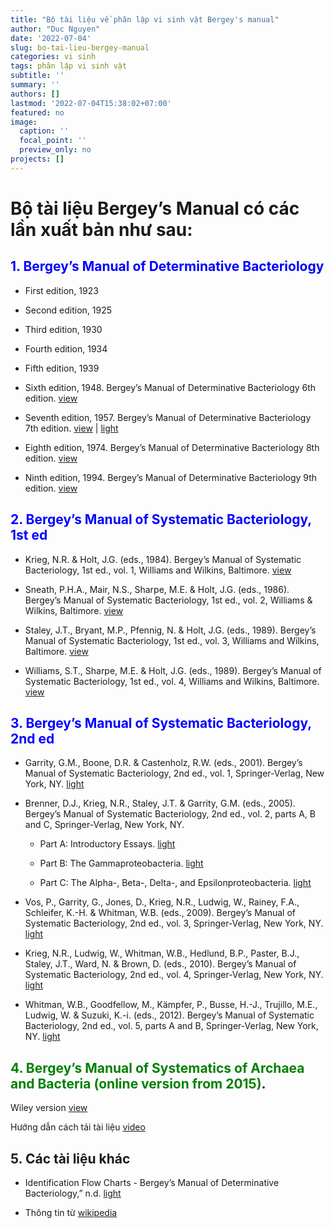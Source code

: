 ```yaml
---
title: "Bộ tài liệu về phân lập vi sinh vật Bergey's manual"
author: "Duc Nguyen"
date: '2022-07-04'
slug: bo-tai-lieu-bergey-manual
categories: vi sinh
tags: phân lập vi sinh vật
subtitle: ''
summary: ''
authors: []
lastmod: '2022-07-04T15:38:02+07:00'
featured: no
image:
  caption: ''
  focal_point: ''
  preview_only: no
projects: []
---
```


# Bộ tài liệu Bergey's Manual có các lần xuất bản như sau:

## [1. Bergey's Manual of Determinative Bacteriology]{style="color: blue;"}

-   First edition, 1923

-   Second edition, 1925

-   Third edition, 1930

-   Fourth edition, 1934

-   Fifth edition, 1939

-   Sixth edition, 1948. Bergey's Manual of Determinative Bacteriology 6th edition. [view](https://archive.org/details/bergeysmanualofd00amer/page/n4/mode/1up)

-   Seventh edition, 1957. Bergey's Manual of Determinative Bacteriology 7th edition. [view](https://archive.org/details/bergeysmanualofd0000amer_h0k6/mode/1up) | [light](https://t.me/c/1605387342/121)

-   Eighth edition, 1974. Bergey's Manual of Determinative Bacteriology 8th edition. [view](https://archive.org/details/bergeysmanualofd00atio)

-   Ninth edition, 1994. Bergey's Manual of Determinative Bacteriology 9th edition. [view](https://archive.org/details/bergeysmanualofd0000unse_l7d4/page/757/mode/2up)

## [2. Bergey's Manual of Systematic Bacteriology, 1st ed]{style="color: blue;"}

-   Krieg, N.R. & Holt, J.G. (eds., 1984). Bergey's Manual of Systematic Bacteriology, 1st ed., vol. 1, Williams and Wilkins, Baltimore. [view](https://archive.org/details/bergeysmanualofs01atio)

-   Sneath, P.H.A., Mair, N.S., Sharpe, M.E. & Holt, J.G. (eds., 1986). Bergey's Manual of Systematic Bacteriology, 1st ed., vol. 2, Williams & Wilkins, Baltimore. [view](https://archive.org/details/bergeysmanualofs02atio/mode/1up)

-   Staley, J.T., Bryant, M.P., Pfennig, N. & Holt, J.G. (eds., 1989). Bergey's Manual of Systematic Bacteriology, 1st ed., vol. 3, Williams and Wilkins, Baltimore. [view](https://archive.org/details/bergeysmanualofs03atio)

-   Williams, S.T., Sharpe, M.E. & Holt, J.G. (eds., 1989). Bergey's Manual of Systematic Bacteriology, 1st ed., vol. 4, Williams and Wilkins, Baltimore. [view](https://archive.org/details/bergeysmanualofs04atio/page/n7/mode/1up)

## [3. Bergey's Manual of Systematic Bacteriology, 2nd ed]{style="color: blue;"}

- Garrity, G.M., Boone, D.R. & Castenholz, R.W. (eds., 2001). Bergey's Manual of Systematic Bacteriology, 2nd ed., vol. 1, Springer-Verlag, New York, NY. [light](https://t.me/c/1605387342/114)

- Brenner, D.J., Krieg, N.R., Staley, J.T. & Garrity, G.M. (eds., 2005). Bergey's Manual of Systematic Bacteriology, 2nd ed., vol. 2, parts A, B and C, Springer-Verlag, New York, NY.

    - Part A: Introductory Essays. [light](https://t.me/c/1605387342/115)

    - Part B: The Gammaproteobacteria. [light](https://t.me/c/1605387342/116)

    - Part C: The Alpha-, Beta-, Delta-, and Epsilonproteobacteria. [light](https://t.me/c/1605387342/117)

- Vos, P., Garrity, G., Jones, D., Krieg, N.R., Ludwig, W., Rainey, F.A., Schleifer, K.-H. & Whitman, W.B. (eds., 2009). Bergey's Manual of Systematic Bacteriology, 2nd ed., vol. 3, Springer-Verlag, New York, NY. [light](https://t.me/c/1605387342/118)

- Krieg, N.R., Ludwig, W., Whitman, W.B., Hedlund, B.P., Paster, B.J., Staley, J.T., Ward, N. & Brown, D. (eds., 2010). Bergey's Manual of Systematic Bacteriology, 2nd ed., vol. 4, Springer-Verlag, New York, NY. [light](https://t.me/c/1605387342/119)

- Whitman, W.B., Goodfellow, M., Kämpfer, P., Busse, H.-J., Trujillo, M.E., Ludwig, W. & Suzuki, K.-i. (eds., 2012). Bergey's Manual of Systematic Bacteriology, 2nd ed., vol. 5, parts A and B, Springer-Verlag, New York, NY. [light](https://t.me/c/1605387342/120)

## [4. Bergey's Manual of Systematics of Archaea and Bacteria (online version from 2015)]{style="color: green;"}.

Wiley version [view](https://onlinelibrary.wiley.com/doi/book/10.1002/9781118960608) 

Hướng dẫn cách tải tài liệu [video](https://youtu.be/wcwJjPpddXA)

## 5. Các tài liệu khác

- Identification Flow Charts - Bergey's Manual of Determinative Bacteriology," n.d. [light](https://t.me/c/1605387342/113)

- Thông tin từ [wikipedia](https://en.wikipedia.org/wiki/Bergey%27s_Manual_of_Systematic_Bacteriology#cite_note-15)

